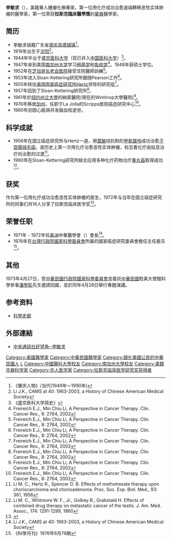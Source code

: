 {{Infobox Scientist
| name              = 李敏求<br />Min-Chiu Li
| en_name           = Min-Chiu Li
| image             = 李敏求.gif
| image_size        = 230px
| caption           = 
| Sex               = 男
| now               = [[腫瘤醫學家|腫瘤醫學家]]
| party             = 
| period            = 
| birth_date        = 1919年
| birth_place       = {{ROC-1912}} [[瀋陽|瀋陽]]
| citizenship       = {{ROC}}<br/>{{USA}}
| death_date        = 1980年
| death_place       = 
| spouse            = 
| prizes            = [[拉斯克临床医学研究奖|拉斯克临床医学研究奖]](1972年)
| work_institution  = [[美國|美國]]紐約納索醫院醫學研究部主任<br/>Scripps医院癌症研究中心
| alma_mater        = [[盛京医科大学|盛京医科大学]](學士)<br/>[[南加州大学|南加州大学]](碩士)
| field             = 抗癌醫學
| known_for         = [[氨甲蝶呤|氨甲蝶呤]]的藥理作用
}}
'''李敏求'''（{{bd|1919年||1980年|}}），美籍華人腫瘤化療專家，第一位用化疗成功治愈遠端轉移恶性实体肿瘤的醫學家，第一位荣获'''拉斯克臨床醫學獎'''的[[華裔|華裔]]醫學家。

==简历==
*李敏求祖籍广东省[[德庆县|德庆县]][[德城镇|德城镇]]<ref>《肇庆人物》/当代(1949年～1990年)</ref>。
*1919年出生于[[沈阳|沈阳]]<ref name="multiple1">Li J.K., CAMS at 40: 1963-2003, a History of Chinese American Medical Society</ref>。
*1944年毕业于[[盛京医科大学|盛京医科大学]]（现已并入[[中国医科大学|中国医科大学]]）<ref>《盛京医科大学简史》</ref>。
*1947年来到美国[[南加州大学|南加州大学]]学习[[细菌学|细菌学]]和[[免疫学|免疫学]]<ref name="multiple">Freireich E.J., Min Chiu Li, A Perspective in Cancer Therapy. Clin. Cancer Res., 8: 2764, 2002</ref>。1948年获硕士学位。
*1952年在[[芝加哥长老会医院|芝加哥长老会医院]]接受住院醫師訓練<ref name="multiple">Freireich E.J., Min Chiu Li, A Perspective in Cancer Therapy. Clin. Cancer Res., 8: 2764, 2002</ref>。
*1953年进入Sloan-Kettering研究所跟随Pearson工作<ref name="multiple">Freireich E.J., Min Chiu Li, A Perspective in Cancer Therapy. Clin. Cancer Res., 8: 2764, 2002</ref>。
*1955年转往[[美国国家癌症研究所|美国国家癌症研究所]]Hertz领导的研究组<ref name="multiple">Freireich E.J., Min Chiu Li, A Perspective in Cancer Therapy. Clin. Cancer Res., 8: 2764, 2002</ref>。
*1957年回到了Sloan-Kettering研究所<ref name="multiple">Freireich E.J., Min Chiu Li, A Perspective in Cancer Therapy. Clin. Cancer Res., 8: 2764, 2002</ref>。
*1961年於[[纽约州立大學|纽约州立大學]]的納索醫院(現在的Winthrop大學醫院)<ref name="multiple">Freireich E.J., Min Chiu Li, A Perspective in Cancer Therapy. Clin. Cancer Res., 8: 2764, 2002</ref>。
*1976年移居[[加州|加州]]，任职于La Jolla的Scripps医院癌症研究中心<ref name="multiple">Freireich E.J., Min Chiu Li, A Perspective in Cancer Therapy. Clin. Cancer Res., 8: 2764, 2002</ref>。
*1980年初因心脏病并发脑血栓逝世。

==科学成就==
*1956年在国立癌症研究所与Hertz一道，用[[葉酸|葉酸]]拮抗劑的[[甲氨蝶呤|甲氨蝶呤]]成功治愈[[子宫膜绒毛癌|子宫膜绒毛癌]]，是历史上第一次用化疗治愈恶性实体肿瘤，标志着化疗由姑息治疗向治愈的过渡<ref>Li M. C., Hertz R., Spencer D. B. Effects of methotrexate therapy upon choriocarcinoma and chorioadenoma. Proc. Soc. Exp. Biol. Med., 93: 361, 1956</ref>。
*1960年在Sloan-Kettering研究所联合应用多种化疗药物治疗[[睾丸癌|睾丸癌]]取得成功<ref>Li M. C., Whitmore W. F., Jr., Golbey R., Grabstald H. Effects of combined drug therapy on metastatic cancer of the testis. J. Am. Med. Assoc., 174: 1291-1299, 1960</ref>。

==获奖==
作为第一位用化疗成功治愈恶性实体肿瘤的医生，1972年与当年在国立癌症研究所的同事们共16人分享了拉斯克临床医学奖<ref>{{Cite web |url=http://www.laskerfoundation.org/awards/1972_c_description.htm |title=laskerfoundation的资料 |access-date=2012-03-16 |archive-date=2015-11-17 |archive-url=https://web.archive.org/web/20151117133830/http://www.laskerfoundation.org/awards/1972_c_description.htm |dead-url=no }}</ref>。



==荣誉任职==
*1971年 - 1972年任[[美洲|美洲]]中華醫學會（{{lang|en|Chinese American Medical Society}}）會長<ref name="multiple1">Li J.K., CAMS at 40: 1963-2003, a History of Chinese American Medical Society</ref>。
*1976年在[[台灣|台灣]][[行政院國家科學委員會|行政院國家科學委員會]]所屬的國家癌症研究委員會擔任主任委员<ref>《科學月刊》1976年6月78期</ref>。

==其他==
1973年4月27日，受[[中華民國|中華民國]][[行政院國家科學委員會|行政院國家科學委員會]]並委託[[中華民國|中華民國]]駐美大使館科學參事[[潘學彰|潘學彰]]先生邀請回國，並於同年4月28日舉行專題演講。

==参考资料==
<references />
*[http://210.60.224.4/ct/content/1973/00040040/0012.htm 科學走廊]{{dead link|date=2018年3月 |bot=InternetArchiveBot |fix-attempted=yes }}


==外部連結==
*[http://www.cnavista.com.tw/shop/Stores_app/Browse_People.asp?Store_Id=103&Shopper_Id=74173121&list=%A7%F5%B1%D3%A8D&page_id=18&cat_id=%AC%E3%A8s%A9%D2%20%B0%D1%C6%20%C2%E5%BE%C7%20%AFe%AFf%B9w%A8%BE%20%C2%E5%C3%C4%BD%C3%A5%CD 中央通訊社好望角─李敏求]{{dead link|date=2018年3月 |bot=InternetArchiveBot |fix-attempted=yes }}

{{华人拉斯克奖得主}}
{{拉斯克-德贝基临床医学研究奖获得者}}
{{DEFAULTSORT:L}}
[[Category:美國醫學家|Category:美國醫學家]]
[[Category:中華民國醫學家|Category:中華民國醫學家]]
[[Category:歸化美國公民的中華民國人|Category:歸化美國公民的中華民國人]]
[[Category:李姓|L]]
[[Category:中國醫科大學校友|Category:中國醫科大學校友]]
[[Category:南加州大學校友|Category:南加州大學校友]]
[[Category:美籍华裔科学家|Category:美籍华裔科学家]]
[[Category:华人医学家|Category:华人医学家]]
[[Category:拉斯克临床医学研究奖获得者|Category:拉斯克临床医学研究奖获得者]]
